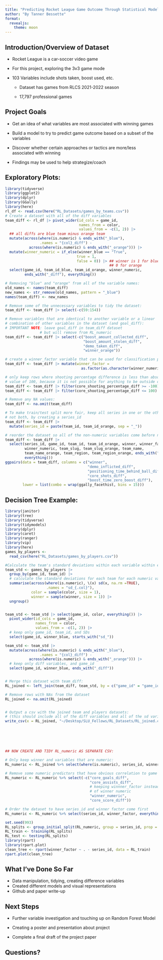 ```yaml
---
title: "Predicting Rocket League Game Outcome Through Statistical Modeling"
author: "By Tanner Bessette"
format:
  revealjs: 
    theme: moon
---
```


## Introduction/Overview of Dataset

-   Rocket League is a car-soccer video game

-   For this project, exploring the 3v3 game mode

-   103 Variables include shots taken, boost used, etc.

    -   Dataset has games from RLCS 2021-2022 season

    -   17,797 professional games

## Project Goals

-   Get an idea of what variables are most associated with winning games

-   Build a model to try to predict game outcome based on a subset of the variables

-   Discover whether certain approaches or tactics are more/less associated with winning

-   Findings may be used to help strategize/coach

## Exploratory Plots:

```r
library(tidyverse)
library(ggplot2)
library(dplyr)
library(GGally)
library(here)
rl_df <- read.csv(here("RL_Datasets/games_by_teams.csv"))
# Create a dataset with all of the diff variables
team_diff <- rl_df |> pivot_wider(id_cols = game_id, 
                                  names_from = color,
                                  values_from = -c(1, 2)) |>
  ## all diffs are blue team minus orange team
  mutate(across(where(is.numeric) & ends_with("_blue"),
                .names = "{col}_diff") -
           across(where(is.numeric) & ends_with("_orange"))) |>
  mutate(winner_numeric = if_else(winner_blue == "True",
                                 true = 1,
                                 false = 0)) |> ## winner is 1 for blue, 
                                                ## 0 for orange
  select(game_id, team_id_blue, team_id_orange, winner_numeric, 
         ends_with("_diff"), everything())

# Removing "blue" and "orange" from all of the variable names:
old_names <- names(team_diff)
new_names <- str_remove(old_names, pattern = "_blue") 
names(team_diff) <- new_names

# Remove some of the unnecessary variables to tidy the dataset:
team_diff <- team_diff |> select(-c(59:154))

# Remove variables that are identical to another variable or a linear 
# combination of other variables in the dataset (and goal_diff):
# IMPORTANT NOTE: leave goal_diff in team_diff dataset 
                # but will remove from RL_numeric
team_diff <- team_diff |> select(-c("boost_amount_collected_diff",
                                    "boost_amount_stolen_diff",
                                    "demo_taken_diff",
                                    "winner_orange"))

# create a winner_factor variable that can be used for classification problems
team_diff <- team_diff |> mutate(winner_factor = 
                                   as.factor(as.character(winner_numeric)))

# only keep rows where shooting percentage difference is less than absolute 
# value of 100, because it is not possible for anything to be outside of this
team_diff <- team_diff |> filter(core_shooting_percentage_diff >= -100)
team_diff <- team_diff |> filter(core_shooting_percentage_diff <= 100)

# Remove any NA values:
team_diff <- na.omit(team_diff)

# To make train/test split more fair, keep all series in one or the other,
# not both, by creating a series_id
team_diff <- team_diff |> 
  mutate(series_id = paste(team_id, team_id_orange, sep = "_"))

# reorder the dataset so all of the non-numeric variables come before numeric:
team_diff <- team_diff |>
  select(series_id, game_id, team_id, team_id_orange, winner, winner_factor, 
         winner_numeric, team_slug, team_slug_orange, team_name, 
         team_name_orange, team_region, team_region_orange, ends_with("_diff"), 
         everything())
ggpairs(data = team_diff, columns = c("winner", 
                                      "demo_inflicted_diff",
                                      "positioning_time_behind_ball_diff",
                                      "core_shots_diff",
                                      "boost_time_zero_boost_diff"), 
        lower = list(combo = wrap(ggally_facethist, bins = 15)))
```

## Decision Tree Example:

```r
library(janitor)
library(tree)
library(tidyverse)
library(tidymodels)
library(dplyr)
library(caret)
library(ranger)
library(vip)
library(here)
games_by_players <- 
  read_csv(here("RL_Datasets/games_by_players.csv"))

#Calculate the team's standard deviations within each variable within each game:
team_std <- games_by_players |>
  group_by(game_id, team_id) |>
  # calculate the standard deviations for each team for each numeric variable
  summarise(across(where(is.numeric), \(x) sd(x, na.rm =TRUE),
                   .names = "sd_{.col}"),
            color = sample(color, size = 1),
            winner = sample(winner, size = 1)) |>
  ungroup() 


team_std <- team_std |> select(game_id, color, everything()) |>
  pivot_wider(id_cols = game_id, 
              names_from = color,
              values_from = -c(1, 2)) |>
  # keep only game_id, team_id, and SDs 
  select(game_id, winner_blue, starts_with("sd_")) 

team_std <- team_std |> 
  mutate(across(where(is.numeric) & ends_with("_blue"),
                .names = "{col}_diff") -
           across(where(is.numeric) & ends_with("_orange"))) |>
  # keep only diff variables, and game_id
  select(game_id, winner_blue, ends_with("_diff")) 


# Merge this dataset with team_diff:
RL_joined <- left_join(team_diff, team_std, by = c("game_id" = "game_id"))

# Remove rows with NAs from the dataset
RL_joined <- na.omit(RL_joined)


# Output a csv with the joined team and players datasets:
# (this should include all of the diff variables and all of the sd variables)
write_csv(x = RL_joined, "~/Desktop/SLU_Fellows/RL_Datasets/RL_joined.csv")






## NOW CREATE AND TIDY RL_numeric AS SEPARATE CSV:

# Only keep winner and variables that are numeric:
RL_numeric <- RL_joined %>% select(where(is.numeric), series_id, winner_factor)

# Remove some numeric predictors that have obvious correlation to game outcome:
RL_numeric <- RL_numeric %>% select(-c("core_goals_diff",
                                       "core_assists_diff",
                                       # keeping winnner_factor instead 
                                       # of winner numeric
                                       "winner_numeric",
                                       "core_score_diff"))

# Order the dataset to have series_id and winner factor come first
RL_numeric <- RL_numeric %>% select(series_id, winner_factor, everything())

set.seed(993)
RL_splits <- group_initial_split(RL_numeric, group = series_id, prop = 0.8)
RL_train <- training(RL_splits)
RL_test <- testing(RL_splits)
library(rpart)
library(rpart.plot)
clean_tree <- rpart(winner_factor ~ . - series_id, data = RL_train)
rpart.plot(clean_tree)
```

## What I've Done So Far

-   Data manipulation, tidying, creating difference variables
-   Created different models and visual representations
-   Github and paper write-up

## Next Steps

-   Further variable investigation and touching up on Random Forest Model

-   Creating a poster and presentation about project

-   Complete a final draft of the project paper

## Questions?
